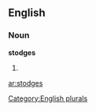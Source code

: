 
==English==

===Noun===
'''stodges'''

# {{plural of|[[stodge]]}}

[[Category:English plurals]]

[[ar:stodges]]